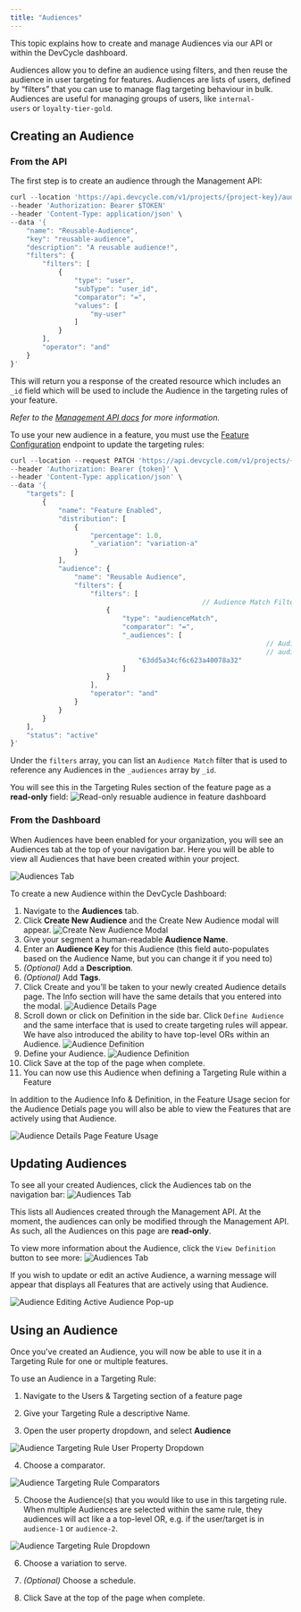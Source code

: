 ```yaml
---
title: "Audiences"
---
```


This topic explains how to create and manage Audiences via our API or within the DevCycle dashboard. 

Audiences allow you to define an audience using filters, and then reuse the audience in user targeting for features.  Audiences are lists of users, defined by “filters” that you can use to manage flag targeting behaviour in bulk. Audiences are useful for managing groups of users, like `internal-users` or `loyalty-tier-gold`. 

## Creating an Audience

### From the API

The first step is to create an audience through the Management API:

```jsx
curl --location 'https://api.devcycle.com/v1/projects/{project-key}/audiences' \
--header 'Authorization: Bearer $TOKEN'
--header 'Content-Type: application/json' \
--data '{
    "name": "Reusable-Audience",
    "key": "reusable-audience",
    "description": "A reusable audience!",
    "filters": {
        "filters": [
            {
                "type": "user",
                "subType": "user_id",
                "comparator": "=",
                "values": [
                    "my-user"
                ]
            }
        ],
        "operator": "and"
    }
}'
```
This will return you a response of the created resource which includes an `_id` field which will be used to include the Audience in the targeting rules of your feature.

*Refer to the [Management API docs](https://docs.devcycle.com/management-api/#operation/AudiencesController_create) for more information.*

To use your new audience in a feature, you must use the [Feature Configuration](https://docs.devcycle.com/management-api/#tag/Feature-Configurations) endpoint to update the targeting rules:

```jsx
curl --location --request PATCH 'https://api.devcycle.com/v1/projects/{project-key}/features/{feature-key}/configurations?environment={environment-key}' \
--header 'Authorization: Bearer {token}' \
--header 'Content-Type: application/json' \
--data '{
    "targets": [
        {
            "name": "Feature Enabled",
            "distribution": [
                {
                    "percentage": 1.0,
                    "_variation": "variation-a"
                }
            ],
            "audience": {
                "name": "Reusable Audience",
                "filters": {
                    "filters": [
												// Audience Match Filter
                        {
                            "type": "audienceMatch",
                            "comparator": "=",
                            "_audiences": [
																// Audience _id from creating a reusable
																// audience from the Management API
                                "63dd5a34cf6c623a40078a32"
                            ]
                        }
                    ],
                    "operator": "and"
                }
            }
        }
    ],
    "status": "active"
}'
```

Under the `filters` array, you can list an `Audience Match` filter that is used to reference any Audiences in the `_audiences` array by `_id`.

You will see this in the Targeting Rules section of the feature page as a **read-only** field:
![Read-only resuable audience in feature dashboard](/march-1-2023-readonly-resuableaudience.png)

### From the Dashboard

When Audiences have been enabled for your organization, you will see an Audiences tab at the top of your navigation bar. Here you will be able to view all Audiences that have been created within your project.

![Audiences Tab](/july-2023-audiences-tab-example.png)

To create a new Audience within the DevCycle Dashboard:
1. Navigate to the **Audiences** tab.
2. Click **Create New Audience** and the Create New Audience modal will appear. 
![Create New Audience Modal](/july-2023-create-audience-modal-filled.png)
3. Give your segment a human-readable **Audience Name**.
4. Enter an **Audience Key** for this Audience (this field auto-populates based on the Audience Name, but you can change it if you need to) 
5. *(Optional)* Add a **Description**.
6. *(Optional)* Add **Tags**.
7. Click Create and you’ll be taken to your newly created Audience details page. The Info section will have the same details that you entered into the modal. 
![Audience Details Page](/july-2023-audience-editing-page.png)
8. Scroll down or click on Definition in the side bar. Click `Define Audience` and the same interface that is used to create targeting rules will appear. We have also introduced the ability to have top-level ORs within an Audience. 
![Audience Definition](/july-2023-audience-definition-OR-callout.png)
9. Define your Audience. 
![Audience Definition](/july-2023-audience-definition.png)
10. Click Save at the top of the page when complete. 
11. You can now use this Audience when defining a Targeting Rule within a Feature

In addition to the Audience Info & Definition, in the Feature Usage secion for the Audience Detials page you will also be able to view the Features that are actively using that Audience.

![Audience Details Page Feature Usage](/july-2023-audience-details-page-feature-usage.png)

## Updating Audiences 

To see all your created Audiences, click the Audiences tab on the navigation bar: 
![Audiences Tab](/march-1-2023-audiences-tab.png)

This lists all Audiences created through the Management API. At the moment, the audiences can only be modified through the Management API. As such, all the Audiences on this page are **read-only**.

To view more information about the Audience, click the `View Definition` button to see more:
![Audiences Tab](/march-1-2023-resuableaudience-viewdefinition.png)

If you wish to update or edit an active Audience, a warning message will appear that displays all Features that are actively using that Audience. 

![Audience Editing Active Audience Pop-up](/july-2023-audience-details-page-editing-active-audience.png)


## Using an Audience

Once you've created an Audience, you will now be able to use it in a Targeting Rule for one or multiple features. 

To use an Audience in a Targeting Rule: 

1. Navigate to the Users & Targeting section of a feature page

2. Give your Targeting Rule a descriptive Name. 

3. Open the user property dropdown, and select **Audience**

![Audience Targeting Rule User Property Dropdown](/july-2023-targeting-rule-filter-audience.png)

4. Choose a comparator. 

![Audience Targeting Rule Comparators](/july-2023-targeting-rule-audience-comparator.png)

5. Choose the Audience(s) that you would like to use in this targeting rule. When multiple Audiences are selected within the same rule, they audiences will act like a a top-level OR, e.g. if the user/target is in `audience-1` or `audience-2`. 

![Audience Targeting Rule Dropdown](/july-2023-targeting-rule-audience-dropdown.png)

6. Choose a variation to serve. 

7. *(Optional)* Choose a schedule. 

8. Click Save at the top of the page when complete.
